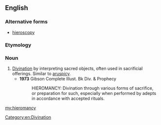 ==English==

===Alternative forms===
* [[hieroscopy]]

===Etymology===
{{confix|hiero|mancy}}

===Noun===
{{en-noun|-}}

# [[divination|Divination]] by interpreting sacred objects, often used in sacrificial offerings. Similar to [[aruspicy]].
#* '''1973''' Gibson Complete Illust. Bk Div. & Prophecy
#*: HIEROMANCY: Divination through various forms of sacrifice, or preparation for such, especially when performed by adepts in accordance with accepted rituals.

[[Category:en:Divination]]

[[my:hieromancy]]